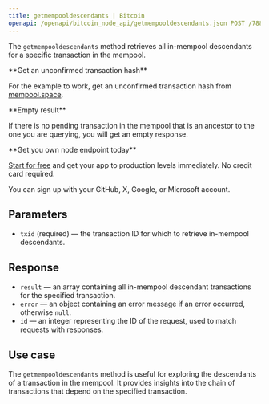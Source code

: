---
title: getmempooldescendants | Bitcoin
openapi: /openapi/bitcoin_node_api/getmempooldescendants.json POST /788f110831fe13808302bd79796d55e8
---

The `getmempooldescendants` method retrieves all in-mempool descendants for a specific transaction in the mempool.

<Note>
**Get an unconfirmed transaction hash**

For the example to work, get an unconfirmed transaction hash from [mempool.space](https://mempool.space/).
</Note>

<Note>
**Empty result**

If there is no pending transaction in the mempool that is an ancestor to the one you are querying, you will get an empty response.
</Note>

<Check>
**Get you own node endpoint today**

[Start for free](https://console.chainstack.com/) and get your app to production levels immediately. No credit card required.

You can sign up with your GitHub, X, Google, or Microsoft account.
</Check>


## Parameters

* `txid` (required) — the transaction ID for which to retrieve in-mempool descendants.

## Response

* `result` — an array containing all in-mempool descendant transactions for the specified transaction.
* `error` — an object containing an error message if an error occurred, otherwise `null`.
* `id` — an integer representing the ID of the request, used to match requests with responses.

## Use case

The `getmempooldescendants` method is useful for exploring the descendants of a transaction in the mempool. It provides insights into the chain of transactions that depend on the specified transaction.
